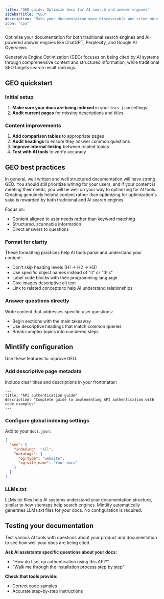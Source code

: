 ```yaml
---
title: "GEO guide: Optimize docs for AI search and answer engines"
sidebarTitle: "GEO"
description: "Make your documentation more discoverable and cited more frequently by AI tools"
icon: "cpu"
---
```


Optimize your documentation for both traditional search engines and AI-powered answer engines like ChatGPT, Perplexity, and Google AI Overviews.

Generative Engine Optimization (GEO) focuses on being cited by AI systems through comprehensive content and structured information, while traditional SEO targets search result rankings.

## GEO quickstart

### Initial setup

1. **Make sure your docs are being indexed** in your `docs.json` settings
2. **Audit current pages** for missing descriptions and titles

### Content improvements

1. **Add comparison tables** to appropriate pages
2. **Audit headings** to ensure they answer common questions
3. **Improve internal linking** between related topics
4. **Test with AI tools** to verify accuracy

## GEO best practices

In general, well written and well structured documentation will have strong GEO. You should still prioritize writing for your users, and if your content is meeting their needs, you will be well on your way to optimizing for AI tools. Creating genuinely helpful content rather than optimizing for optimization's sake is rewarded by both traditional and AI search engines.

Focus on:

- Content aligned to user needs rather than keyword matching
- Structured, scannable information
- Direct answers to questions

### Format for clarity

These formatting practices help AI tools parse and understand your content:

- Don't skip heading levels (H1 → H2 → H3)
- Use specific object names instead of "it" or "this"
- Label code blocks with their programming language
- Give images descriptive alt text
- Link to related concepts to help AI understand relationships

### Answer questions directly

Write content that addresses specific user questions:

- Begin sections with the main takeaway
- Use descriptive headings that match common queries
- Break complex topics into numbered steps

## Mintlify configuration

Use these features to improve GEO.

### Add descriptive page metadata

Include clear titles and descriptions in your frontmatter:

```mdx
---
title: "API authentication guide"
description: "Complete guide to implementing API authentication with code examples"
---
```

### Configure global indexing settings

Add to your `docs.json`:

```json
{
  "seo": {
    "indexing": "all",
    "metatags": {
      "og:type": "website",
      "og:site_name": "Your docs"
    }
  }
}
```

### LLMs.txt

LLMs.txt files help AI systems understand your documentation structure, similar to how sitemaps help search engines. Mintlify automatically generates LLMs.txt files for your docs. No configuration is required.

## Testing your documentation

Test various AI tools with questions about your product and documentation to see how well your docs are being cited.

**Ask AI assistants specific questions about your docs:**
- "How do I set up authentication using this API?"
- "Walk me through the installation process step by step"

**Check that tools provide:**
- Correct code samples
- Accurate step-by-step instructions
